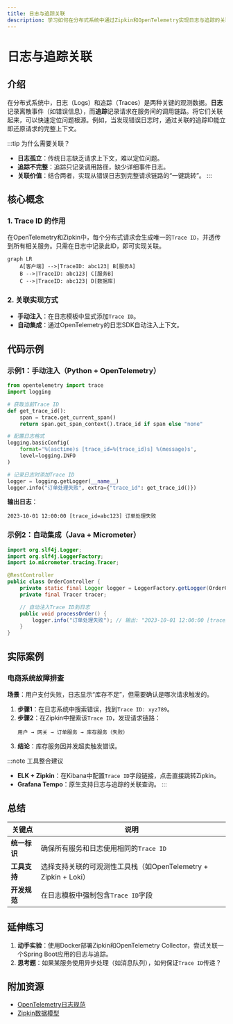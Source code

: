 ```yaml
---
title: 日志与追踪关联
description: 学习如何在分布式系统中通过Zipkin和OpenTelemetry实现日志与追踪的关联，提升问题排查效率。
---
```


# 日志与追踪关联

## 介绍

在分布式系统中，日志（Logs）和追踪（Traces）是两种关键的观测数据。**日志**记录离散事件（如错误信息），而**追踪**记录请求在服务间的调用链路。将它们关联起来，可以快速定位问题根源。例如，当发现错误日志时，通过关联的追踪ID能立即还原请求的完整上下文。

:::tip 为什么需要关联？
- **日志孤立**：传统日志缺乏请求上下文，难以定位问题。
- **追踪不完整**：追踪只记录调用路径，缺少详细事件日志。
- **关联价值**：结合两者，实现从错误日志到完整请求链路的“一键跳转”。
:::

## 核心概念

### 1. Trace ID 的作用
在OpenTelemetry和Zipkin中，每个分布式请求会生成唯一的`Trace ID`，并透传到所有相关服务。只需在日志中记录此ID，即可实现关联。

```mermaid
graph LR
    A[客户端] -->|TraceID: abc123| B[服务A]
    B -->|TraceID: abc123| C[服务B]
    C -->|TraceID: abc123| D[数据库]
```

### 2. 关联实现方式
- **手动注入**：在日志模板中显式添加`Trace ID`。
- **自动集成**：通过OpenTelemetry的日志SDK自动注入上下文。

## 代码示例

### 示例1：手动注入（Python + OpenTelemetry）
```python
from opentelemetry import trace
import logging

# 获取当前Trace ID
def get_trace_id():
    span = trace.get_current_span()
    return span.get_span_context().trace_id if span else "none"

# 配置日志格式
logging.basicConfig(
    format='%(asctime)s [trace_id=%(trace_id)s] %(message)s',
    level=logging.INFO
)

# 记录日志时添加Trace ID
logger = logging.getLogger(__name__)
logger.info("订单处理失败", extra={"trace_id": get_trace_id()})
```

**输出日志**：
```
2023-10-01 12:00:00 [trace_id=abc123] 订单处理失败
```

### 示例2：自动集成（Java + Micrometer）
```java
import org.slf4j.Logger;
import org.slf4j.LoggerFactory;
import io.micrometer.tracing.Tracer;

@RestController
public class OrderController {
    private static final Logger logger = LoggerFactory.getLogger(OrderController.class);
    private final Tracer tracer;

    // 自动注入Trace ID到日志
    public void processOrder() {
        logger.info("订单处理失败"); // 输出: "2023-10-01 12:00:00 [traceId=abc123] 订单处理失败"
    }
}
```

## 实际案例

### 电商系统故障排查
**场景**：用户支付失败，日志显示“库存不足”，但需要确认是哪次请求触发的。

1. **步骤1**：在日志系统中搜索错误，找到`Trace ID: xyz789`。
2. **步骤2**：在Zipkin中搜索该`Trace ID`，发现请求链路：
   ```
   用户 → 网关 → 订单服务 → 库存服务（失败）
   ```
3. **结论**：库存服务因并发超卖触发错误。

:::note 工具整合建议
- **ELK + Zipkin**：在Kibana中配置`Trace ID`字段链接，点击直接跳转Zipkin。
- **Grafana Tempo**：原生支持日志与追踪的关联查询。
:::

## 总结

| 关键点                | 说明                                                                 |
|-----------------------|----------------------------------------------------------------------|
| **统一标识**          | 确保所有服务和日志使用相同的`Trace ID`                               |
| **工具支持**          | 选择支持关联的可观测性工具栈（如OpenTelemetry + Zipkin + Loki）      |
| **开发规范**          | 在日志模板中强制包含`Trace ID`字段                                   |

## 延伸练习

1. **动手实验**：使用Docker部署Zipkin和OpenTelemetry Collector，尝试关联一个Spring Boot应用的日志与追踪。
2. **思考题**：如果某服务使用异步处理（如消息队列），如何保证`Trace ID`传递？

## 附加资源

- [OpenTelemetry日志规范](https://opentelemetry.io/docs/reference/specification/logs/)
- [Zipkin数据模型](https://zipkin.io/pages/data_model.html)